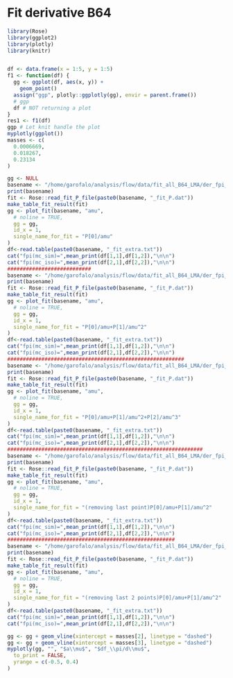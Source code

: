 # Fit derivative B64


```r
library(Rose)
library(ggplot2)
library(plotly)
library(knitr)


df <- data.frame(x = 1:5, y = 1:5)
f1 <- function(df) {
  gg <- ggplot(df, aes(x, y)) +
    geom_point()
  assign("ggp", plotly::ggplotly(gg), envir = parent.frame())
  # ggp
  df # NOT returning a plot
}
res1 <- f1(df)
ggp # Let knit handle the plot
myplotly(ggplot())
masses <- c(
  0.0006669,
  0.018267,
  0.23134
)
```

<!-- ```{r,results='asis',echo=FALSE, warning=FALSE} -->
<!-- gg <- NULL -->
<!-- basename <- "/home/garofalo/analysis/flow/data/fit_all/der_fpi_vs_mu" -->
<!-- fit <- Rose::read_fit_P_file(paste0(basename, "_fit_P.dat")) -->
<!-- make_table_fit_result(fit) -->
<!-- gg <- plot_fit(basename, "amu", -->
<!--   # noline = TRUE, -->
<!--   gg = gg, -->
<!--   id_x = 1, -->
<!--   single_name_for_fit = "P[0]/amu" -->
<!-- ) -->
<!-- df<-read.table(paste0(basename, "_fit_extra.txt")) -->
<!-- cat("fpi(mc_sim)=",mean_print(df[1,1],df[1,2]),"\n\n") -->
<!-- cat("fpi(mc_iso)=",mean_print(df[2,1],df[2,2]),"\n\n") -->
<!-- ########################### -->
<!-- basename <- "/home/garofalo/analysis/flow/data/fit_all/der_fpi_vs_mu_mu2" -->
<!-- fit <- Rose::read_fit_P_file(paste0(basename, "_fit_P.dat")) -->
<!-- make_table_fit_result(fit) -->
<!-- gg <- plot_fit(basename, "amu", -->
<!--   # noline = TRUE, -->
<!--   gg = gg, -->
<!--   id_x = 1, -->
<!--   single_name_for_fit = "P[0]/amu+P[1]/amu^2" -->
<!-- ) -->
<!-- df<-read.table(paste0(basename, "_fit_extra.txt")) -->
<!-- cat("fpi(mc_sim)=",mean_print(df[1,1],df[1,2]),"\n\n") -->
<!-- cat("fpi(mc_iso)=",mean_print(df[2,1],df[2,2]),"\n\n") -->
<!-- ######################################################### -->
<!-- basename <- "/home/garofalo/analysis/flow/data/fit_all/der_fpi_vs_mu_mu2_mu3" -->
<!-- fit <- Rose::read_fit_P_file(paste0(basename, "_fit_P.dat")) -->
<!-- make_table_fit_result(fit) -->
<!-- gg <- plot_fit(basename, "amu", -->
<!--   # noline = TRUE, -->
<!--   gg = gg, -->
<!--   id_x = 1, -->
<!--   single_name_for_fit = "P[0]/amu+P[1]/amu^2+P[2]/amu^3" -->
<!-- ) -->
<!-- df<-read.table(paste0(basename, "_fit_extra.txt")) -->
<!-- cat("fpi(mc_sim)=",mean_print(df[1,1],df[1,2]),"\n\n") -->
<!-- cat("fpi(mc_iso)=",mean_print(df[2,1],df[2,2]),"\n\n") -->
<!-- ############################################################### -->
<!-- basename <- "/home/garofalo/analysis/flow/data/fit_all/der_fpi_0123_vs_mu_mu2" -->
<!-- print(basename) -->
<!-- fit <- Rose::read_fit_P_file(paste0(basename, "_fit_P.dat")) -->
<!-- make_table_fit_result(fit) -->
<!-- gg <- plot_fit(basename, "amu", -->
<!--   # noline = TRUE, -->
<!--   gg = gg, -->
<!--   id_x = 1, -->
<!--   single_name_for_fit = "(removing last point)P[0]/amu+P[1]/amu^2" -->
<!-- ) -->
<!-- df<-read.table(paste0(basename, "_fit_extra.txt")) -->
<!-- cat("fpi(mc_sim)=",mean_print(df[1,1],df[1,2]),"\n\n") -->
<!-- cat("fpi(mc_iso)=",mean_print(df[2,1],df[2,2]),"\n\n") -->
<!-- ###################################################### -->
<!-- basename <- "/home/garofalo/analysis/flow/data/fit_all/der_fpi_012_vs_mu_mu2" -->
<!-- print(basename) -->
<!-- fit <- Rose::read_fit_P_file(paste0(basename, "_fit_P.dat")) -->
<!-- make_table_fit_result(fit) -->
<!-- gg <- plot_fit(basename, "amu", -->
<!--   # noline = TRUE, -->
<!--   gg = gg, -->
<!--   id_x = 1, -->
<!--   single_name_for_fit = "(removing last 2 points)P[0]/amu+P[1]/amu^2" -->
<!-- ) -->


<!-- gg <- gg + geom_vline(xintercept = masses[2], linetype = "dashed") -->
<!-- gg <- gg + geom_vline(xintercept = masses[3], linetype = "dashed") -->
<!-- myplotly(gg, "", "$a\\mu$", "$df_\\pi/d\\mu$", -->
<!--   to_print = FALSE, -->
<!--   yrange = c(-0.5, 0.4) -->
<!-- ) -->
<!-- ``` -->



```r
gg <- NULL
basename <- "/home/garofalo/analysis/flow/data/fit_all_B64_LMA/der_fpi_vs_mu"
print(basename)
fit <- Rose::read_fit_P_file(paste0(basename, "_fit_P.dat"))
make_table_fit_result(fit)
gg <- plot_fit(basename, "amu",
  # noline = TRUE,
  gg = gg,
  id_x = 1,
  single_name_for_fit = "P[0]/amu"
)
df<-read.table(paste0(basename, "_fit_extra.txt"))
cat("fpi(mc_sim)=",mean_print(df[1,1],df[1,2]),"\n\n")
cat("fpi(mc_iso)=",mean_print(df[2,1],df[2,2]),"\n\n")
###########################
basename <- "/home/garofalo/analysis/flow/data/fit_all_B64_LMA/der_fpi_vs_mu_mu2"
print(basename)
fit <- Rose::read_fit_P_file(paste0(basename, "_fit_P.dat"))
make_table_fit_result(fit)
gg <- plot_fit(basename, "amu",
  # noline = TRUE,
  gg = gg,
  id_x = 1,
  single_name_for_fit = "P[0]/amu+P[1]/amu^2"
)
df<-read.table(paste0(basename, "_fit_extra.txt"))
cat("fpi(mc_sim)=",mean_print(df[1,1],df[1,2]),"\n\n")
cat("fpi(mc_iso)=",mean_print(df[2,1],df[2,2]),"\n\n")
#########################################################
basename <- "/home/garofalo/analysis/flow/data/fit_all_B64_LMA/der_fpi_vs_mu_mu2_mu3"
print(basename)
fit <- Rose::read_fit_P_file(paste0(basename, "_fit_P.dat"))
make_table_fit_result(fit)
gg <- plot_fit(basename, "amu",
  # noline = TRUE,
  gg = gg,
  id_x = 1,
  single_name_for_fit = "P[0]/amu+P[1]/amu^2+P[2]/amu^3"
)
df<-read.table(paste0(basename, "_fit_extra.txt"))
cat("fpi(mc_sim)=",mean_print(df[1,1],df[1,2]),"\n\n")
cat("fpi(mc_iso)=",mean_print(df[2,1],df[2,2]),"\n\n")
###############################################################
basename <- "/home/garofalo/analysis/flow/data/fit_all_B64_LMA/der_fpi_0123_vs_mu_mu2"
print(basename)
fit <- Rose::read_fit_P_file(paste0(basename, "_fit_P.dat"))
make_table_fit_result(fit)
gg <- plot_fit(basename, "amu",
  # noline = TRUE,
  gg = gg,
  id_x = 1,
  single_name_for_fit = "(removing last point)P[0]/amu+P[1]/amu^2"
)
df<-read.table(paste0(basename, "_fit_extra.txt"))
cat("fpi(mc_sim)=",mean_print(df[1,1],df[1,2]),"\n\n")
cat("fpi(mc_iso)=",mean_print(df[2,1],df[2,2]),"\n\n")
######################################################
basename <- "/home/garofalo/analysis/flow/data/fit_all_B64_LMA/der_fpi_012_vs_mu_mu2"
print(basename)
fit <- Rose::read_fit_P_file(paste0(basename, "_fit_P.dat"))
make_table_fit_result(fit)
gg <- plot_fit(basename, "amu",
  # noline = TRUE,
  gg = gg,
  id_x = 1,
  single_name_for_fit = "(removing last 2 points)P[0]/amu+P[1]/amu^2"
)
df<-read.table(paste0(basename, "_fit_extra.txt"))
cat("fpi(mc_sim)=",mean_print(df[1,1],df[1,2]),"\n\n")
cat("fpi(mc_iso)=",mean_print(df[2,1],df[2,2]),"\n\n")

gg <- gg + geom_vline(xintercept = masses[2], linetype = "dashed")
gg <- gg + geom_vline(xintercept = masses[3], linetype = "dashed")
myplotly(gg, "", "$a\\mu$", "$df_\\pi/d\\mu$",
  to_print = FALSE,
  yrange = c(-0.5, 0.4)
)
```